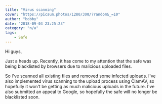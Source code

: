 ```yaml
---
title: "Virus scanning"
cover: "https://picsum.photos/1280/300/?random&_=10"
author: "bobby"
date: "2018-09-04 23:25:23"
category: "n/a"
tags:
    - Safe
---
```

Hi guys,

Just a heads up. Recently, it has come to my attention that the safe was being blacklisted by browsers due to malicious uploaded files.

So I've scanned all existing files and removed some infected uploads. I've also implemented virus scanning to the upload process using ClamAV, so hopefully it won't be getting as much malicious uploads in the future. I've also submitted an appeal to Google, so hopefully the safe will no longer be blacklisted soon.

